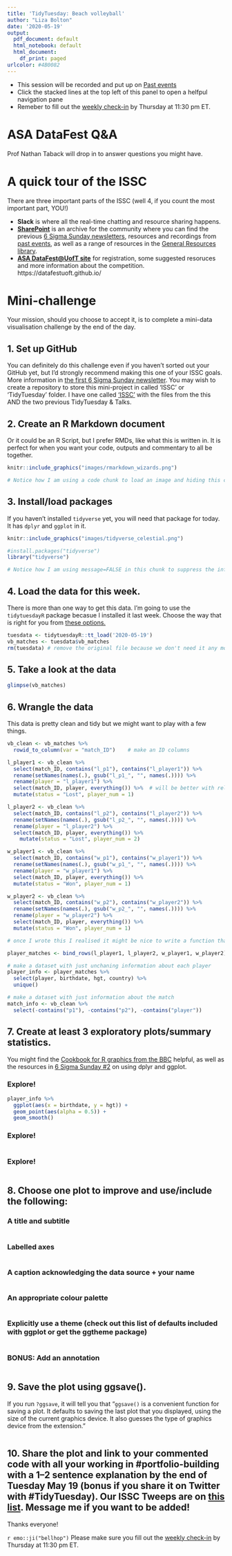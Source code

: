 ```yaml
---
title: 'TidyTuesday: Beach volleyball'
author: "Liza Bolton"
date: '2020-05-19'
output:
  pdf_document: default
  html_notebook: default
  html_document:
    df_print: paged
urlcolor: #4B0082
---
```


- This session will be recorded and put up on [Past events](https://utoronto.sharepoint.com/sites/ArtSci-STA/ISSC/SitePages/Past-events.aspx)
- Click the stacked lines at the top left of this panel to open a helfpul navigation pane
- Remeber to fill out the [weekly check-in](https://forms.office.com/Pages/ResponsePage.aspx?id=JsKqeAMvTUuQN7RtVsVSEOKHUU3SzAJJhmOKjJhDWEpUMFhXUVE4WUNBNzNKUEhCNDBBS1QwN0tSNC4u) by Thursday at 11:30 pm ET. 

# ASA DataFest Q&A

Prof Nathan Taback will drop in to answer questions you might have.

# A quick tour of the ISSC

There are three important parts of the ISSC (well 4, if you count the most important part, YOU!)

- **Slack** is where all the real-time chatting and resource sharing happens.
- [**SharePoint**](https://utoronto.sharepoint.com/sites/ArtSci-STA/ISSC/SitePages/ISSC-Home.aspx) is an archive for the community where you can find the previous [6 Sigma Sunday newsletters](https://utoronto.sharepoint.com/sites/ArtSci-STA/ISSC/SitePages/6%CF%83-Sundays.aspx), resources and recordings from [past events](https://utoronto.sharepoint.com/sites/ArtSci-STA/ISSC/SitePages/Past-events.aspx), as well as a range of resources in the [General Resources library](https://utoronto.sharepoint.com/sites/ArtSci-STA/ISSC/General%20Resources/Forms/AllItems.aspx).
- [**ASA DataFest@UofT site**](https://datafestuoft.github.io/) for registration, some suggested resoruces and more information about the competition. https://datafestuoft.github.io/ 

# Mini-challenge

Your mission, should you choose to accept it, is to complete a mini-data visualisation challenge by the end of the day.

## 1. Set up GitHub

You can definitely do this challenge even if you haven't sorted out your GitHub yet, but I'd strongly recommend making this one of your ISSC goals. More information in [the first 6 Sigma Sunday newsletter](https://utoronto.sharepoint.com/sites/ArtSci-STA/ISSC/SitePages/6.aspx). You may wish to create a repository to store this mini-project in called 'ISSC' or 'TidyTuesday' folder. I have one called ['ISSC'](https://github.com/elb0/ISSC) with the files from the this AND the two previous TidyTuesday & Talks.

## 2. Create an R Markdown document 
Or it could be an R Script, but I prefer RMDs, like what this is written in. It is perfect for when you want your code, outputs and commentary to all be together.

```r
knitr::include_graphics("images/rmarkdown_wizards.png")

# Notice how I am using a code chunk to load an image and hiding this code with echo=FALSE
```

## 3. Install/load packages

If you haven't installed `tidyverse` yet, you will need that package for today. It has `dplyr` and `ggplot` in it.
```r
knitr::include_graphics("images/tidyverse_celestial.png")
```

```r
#install.packages("tidyverse")
library("tidyverse")

# Notice how I am using message=FALSE in this chunk to suppress the information about loading tidyverse. I don't what this as part of my final document because it isn't very pretty. Always suppress with care though, and if you're running in to issues, make sure to check this.
```


## 4. Load the data for this week.

There is more than one way to get this data. I'm going to use the `tidytuesdayR` package becasue I installed it last week. Choose the way that is right for you from [these options.](https://github.com/rfordatascience/tidytuesday/blob/master/data/2020/2020-05-19/readme.md#get-the-data-here)

```r
tuesdata <- tidytuesdayR::tt_load('2020-05-19')
vb_matches <- tuesdata$vb_matches
rm(tuesdata) # remove the original file because we don't need it any more
```

## 5. Take a look at the data
```r
glimpse(vb_matches)
```

## 6. Wrangle the data
This data is pretty clean and tidy but we might want to play with a few things.

```r
vb_clean <- vb_matches %>% 
  rowid_to_column(var = "match_ID")    # make an ID columns

l_player1 <- vb_clean %>% 
  select(match_ID, contains("l_p1"), contains("l_player1")) %>% 
  rename(setNames(names(.), gsub("l_p1_", "", names(.)))) %>% 
  rename(player = "l_player1") %>% 
  select(match_ID, player, everything()) %>%  # will be better with relocate() in dplyr 1.0.0 I think
  mutate(status = "Lost", player_num = 1)

l_player2 <- vb_clean %>% 
  select(match_ID, contains("l_p2"), contains("l_player2")) %>% 
  rename(setNames(names(.), gsub("l_p2_", "", names(.)))) %>% 
  rename(player = "l_player2") %>% 
  select(match_ID, player, everything()) %>% 
    mutate(status = "Lost", player_num = 2)

w_player1 <- vb_clean %>% 
  select(match_ID, contains("w_p1"), contains("w_player1")) %>% 
  rename(setNames(names(.), gsub("w_p1_", "", names(.)))) %>% 
  rename(player = "w_player1") %>% 
  select(match_ID, player, everything()) %>% 
  mutate(status = "Won", player_num = 1)

w_player2 <- vb_clean %>% 
  select(match_ID, contains("w_p2"), contains("w_player2")) %>% 
  rename(setNames(names(.), gsub("w_p2_", "", names(.)))) %>% 
  rename(player = "w_player2") %>% 
  select(match_ID, player, everything()) %>% 
  mutate(status = "Won", player_num = 1)

# once I wrote this I realised it might be nice to write a function that does these similar steps instead...I'm not going to do that today, but let me know if you give it a go!

player_matches <- bind_rows(l_player1, l_player2, w_player1, w_player2)

# make a dataset with just unchaning information about each player
player_info <- player_matches %>% 
  select(player, birthdate, hgt, country) %>% 
  unique()

# make a dataset with just information about the match
match_info <- vb_clean %>% 
  select(-contains("p1"), -contains("p2"), -contains("player"))
```


## 7. Create at least 3 exploratory plots/summary statistics.

You might find the [Cookbook for R graphics from the BBC](https://bbc.github.io/rcookbook/) helpful, as well as the resources in [6 Sigma Sunday #2](https://utoronto.sharepoint.com/sites/ArtSci-STA/ISSC/SitePages/6%CF%83-Sunday--2.aspx) on using dplyr and ggplot.

### Explore!

```r
player_info %>% 
  ggplot(aes(x = birthdate, y = hgt)) +
  geom_point(aes(alpha = 0.5)) +
  geom_smooth()

```

### Explore!

```r

```

### Explore!

```r

```


## 8. Choose one plot to improve and use/include the following:

### A title and subtitle
```r

```

### Labelled axes
```r

```

### A caption acknowledging the data source + your name
```r

```

### An appropriate colour palette
```r

```

### Explicitly use a theme (check out this list of defaults included with ggplot or get the ggtheme package)
```r

```

### BONUS: Add an annotation
```r

```


## 9. Save the plot using ggsave().

If you run `?ggsave`, it will tell you that "`ggsave()` is a convenient function for saving a plot. It defaults to saving the last plot that you displayed, using the size of the current graphics device. It also guesses the type of graphics device from the extension."

```r

```


## 10. Share the plot and link to your commented code with all your working in #portfolio-building with a 1–2 sentence explanation by the end of Tuesday May 19 (bonus if you share it on Twitter with #TidyTuesday). Our ISSC Tweeps are on [this list](https://twitter.com/i/lists/1258455620111515648/members). Message me if you want to be added!


Thanks everyone! 

`r emo::ji("bellhop")` Please make sure you fill out the [weekly check-in](https://forms.office.com/Pages/ResponsePage.aspx?id=JsKqeAMvTUuQN7RtVsVSEOKHUU3SzAJJhmOKjJhDWEpUMFhXUVE4WUNBNzNKUEhCNDBBS1QwN0tSNC4u) by Thursday at 11:30 pm ET. 
